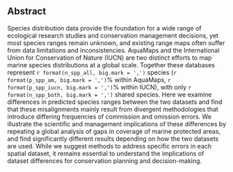 
## Abstract

<!-- 
The Abstract comes after the title page in the manuscript file. The abstract text is also entered in a separate field in the submission system.

The Abstract should:
  Describe the main objective(s) of the study
  Explain how the study was done, including any model organisms used, without methodological detail
  Summarize the most important results and their significance
  Not exceed 300 words
Abstracts should not include:
  Citations
  Abbreviations, if possible
-->

Species distribution data provide the foundation for a wide range of ecological research studies and conservation management decisions, yet most species ranges remain unknown, and existing range maps often suffer from data limitations and inconsistencies.  AquaMaps and the International Union for Conservation of Nature (IUCN) are two distinct efforts to map marine species distributions at a global scale.  Together these databases represent `r format(n_spp_all, big.mark = ',')` species (`r format(p_spp_am, big.mark = ',')`% within AquaMaps, `r format(p_spp_iucn, big.mark = ',')`% within IUCN), with only `r format(n_spp_both, big.mark = ',')` shared species.  Here we examine differences in predicted species ranges between the two datasets and find that these misalignments mainly result from divergent methodologies that introduce differing frequencies of commission and omission errors.  We illustrate the scientific and management implications of these differences by repeating a global analysis of gaps in coverage of marine protected areas, and find significantly different results depending on how the two datasets are used.  While we suggest methods to address specific errors in each spatial dataset, it remains essential to understand the implications of dataset differences for conservation planning and decision-making.
